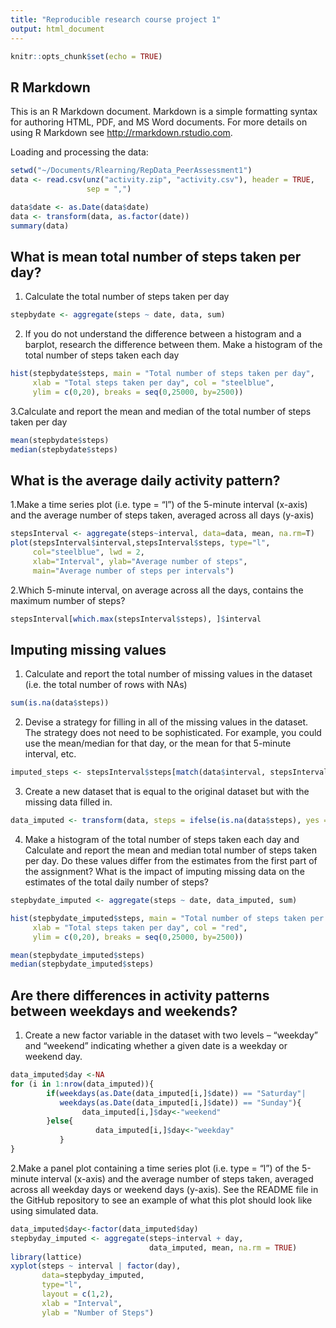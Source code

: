 ```yaml
---
title: "Reproducible research course project 1"
output: html_document
---
```


```r
knitr::opts_chunk$set(echo = TRUE)
```

## R Markdown

This is an R Markdown document. Markdown is a simple formatting syntax for authoring HTML, PDF, and MS Word documents. For more details on using R Markdown see <http://rmarkdown.rstudio.com>.

Loading and processing the data:

```r
setwd("~/Documents/Rlearning/RepData_PeerAssessment1")
data <- read.csv(unz("activity.zip", "activity.csv"), header = TRUE,
                 sep = ",") 
```

```r
data$date <- as.Date(data$date)
data <- transform(data, as.factor(date))
summary(data)
```
## What is mean total number of steps taken per day?
1. Calculate the total number of steps taken per day

```r
stepbydate <- aggregate(steps ~ date, data, sum)
```

2. If you do not understand the difference between a histogram and a barplot, research the difference between them. Make a histogram of the total number of steps taken each day

```r
hist(stepbydate$steps, main = "Total number of steps taken per day", 
     xlab = "Total steps taken per day", col = "steelblue", 
     ylim = c(0,20), breaks = seq(0,25000, by=2500))
```

3.Calculate and report the mean and median of the total number of steps taken per day

```r
mean(stepbydate$steps)
median(stepbydate$steps)
```
## What is the average daily activity pattern?
1.Make a time series plot (i.e. \color{red}{\verb|type = "l"|}type = "l") of the 5-minute interval (x-axis) and the average number of steps taken, averaged across all days (y-axis)

```r
stepsInterval <- aggregate(steps~interval, data=data, mean, na.rm=T)
plot(stepsInterval$interval,stepsInterval$steps, type="l",
     col="steelblue", lwd = 2, 
     xlab="Interval", ylab="Average number of steps", 
     main="Average number of steps per intervals")
```

2.Which 5-minute interval, on average across all the days, contains the maximum number of steps?

```r
stepsInterval[which.max(stepsInterval$steps), ]$interval
```

## Imputing missing values
1. Calculate and report the total number of missing values in the dataset (i.e. the total number of rows with \color{red}{\verb|NA|}NAs)

```r
sum(is.na(data$steps))
```
2. Devise a strategy for filling in all of the missing values in the dataset. The strategy does not need to be sophisticated. For example, you could use the mean/median for that day, or the mean for that 5-minute interval, etc.

```r
imputed_steps <- stepsInterval$steps[match(data$interval, stepsInterval$interval)]
```

3. Create a new dataset that is equal to the original dataset but with the missing data filled in.
```r
data_imputed <- transform(data, steps = ifelse(is.na(data$steps), yes = imputed_steps, no = data$steps))
```

4. Make a histogram of the total number of steps taken each day and Calculate and report the mean and median total number of steps taken per day. Do these values differ from the estimates from the first part of the assignment? What is the impact of imputing missing data on the estimates of the total daily number of steps?
```r
stepbydate_imputed <- aggregate(steps ~ date, data_imputed, sum)

hist(stepbydate_imputed$steps, main = "Total number of steps taken per day", 
     xlab = "Total steps taken per day", col = "red", 
     ylim = c(0,20), breaks = seq(0,25000, by=2500))

mean(stepbydate_imputed$steps)
median(stepbydate_imputed$steps)

```

## Are there differences in activity patterns between weekdays and weekends?
1. Create a new factor variable in the dataset with two levels – “weekday” and “weekend” indicating whether a given date is a weekday or weekend day.
```r
data_imputed$day <-NA
for (i in 1:nrow(data_imputed)){
        if(weekdays(as.Date(data_imputed[i,]$date)) == "Saturday"|
           weekdays(as.Date(data_imputed[i,]$date)) == "Sunday"){
                data_imputed[i,]$day<-"weekend"
        }else{
                   data_imputed[i,]$day<-"weekday"
           }
}

```

2.Make a panel plot containing a time series plot (i.e. \color{red}{\verb|type = "l"|}type = "l") of the 5-minute interval (x-axis) and the average number of steps taken, averaged across all weekday days or weekend days (y-axis). See the README file in the GitHub repository to see an example of what this plot should look like using simulated data.

```r
data_imputed$day<-factor(data_imputed$day)
stepbyday_imputed <- aggregate(steps~interval + day, 
                               data_imputed, mean, na.rm = TRUE)
library(lattice)
xyplot(steps ~ interval | factor(day),
       data=stepbyday_imputed,
       type="l",
       layout = c(1,2),
       xlab = "Interval",
       ylab = "Number of Steps")
```
